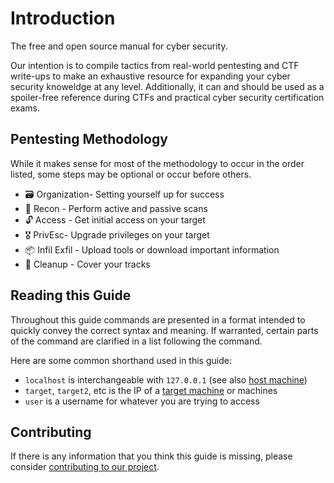# Introduction
The free and open source manual for cyber security.

Our intention is to compile tactics from real-world pentesting and CTF write-ups to make an exhaustive resource for expanding your cyber security knoweldge at any level. Additionally, it can and should be used as a spoiler-free reference during CTFs and practical cyber security certification exams.

## Pentesting Methodology
While it makes sense for most of the methodology to occur in the order listed, some steps may be optional or occur before others.

- 🗃 Organization- Setting yourself up for success
- 🔭 Recon - Perform active and passive scans
- 🔓 Access - Get initial access on your target
- 🎖 PrivEsc- Upgrade privileges on your target
- 📦 Infil Exfil - Upload tools or download important information
- 🧹 Cleanup - Cover your tracks

## Reading this Guide
Throughout this guide commands are presented in a format intended to quickly convey the correct syntax and meaning. If warranted, certain parts of the command are clarified in a list following the command.

Here are some common shorthand used in this guide:
- `localhost` is interchangeable with `127.0.0.1` (see also [host machine](/glossary#host-machine))
- `target`, `target2`, etc is the IP of a [target machine](/glossary#target-machine) or machines
- `user` is a username for whatever you are trying to access

## Contributing
If there is any information that you think this guide is missing, please consider [contributing to our project](https://github.com/Hack-Church/bible-hackchur-ch).
